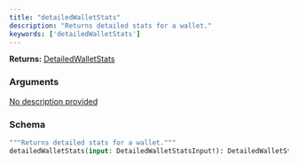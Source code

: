 ```yaml
---
title: "detailedWalletStats"
description: "Returns detailed stats for a wallet."
keywords: ['detailedWalletStats']
---
```


**Returns:** [DetailedWalletStats](/api-reference/types/detailedwalletstats)

### Arguments

<a href="/api-reference/types/detailedwalletstatsinput">
  <ResponseField name="input" type="DetailedWalletStatsInput!" required>
    No description provided
  </ResponseField>
</a>

### Schema


```graphql 
"""Returns detailed stats for a wallet."""
detailedWalletStats(input: DetailedWalletStatsInput!): DetailedWalletStats
```
